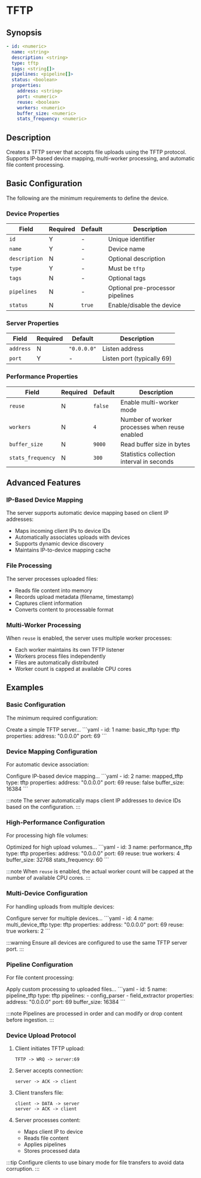 # TFTP

## Synopsis

```yaml
- id: <numeric>
  name: <string>
  description: <string>
  type: tftp
  tags: <string[]>
  pipelines: <pipeline[]>
  status: <boolean>
  properties:
    address: <string>
    port: <numeric>
    reuse: <boolean>
    workers: <numeric>
    buffer_size: <numeric>
    stats_frequency: <numeric>
```

## Description

Creates a TFTP server that accepts file uploads using the TFTP protocol. Supports IP-based device mapping, multi-worker processing, and automatic file content processing.

## Basic Configuration

The following are the minimum requirements to define the device.

### Device Properties

|Field|Required|Default|Description|
|---|---|---|---|
|`id`|Y|-|Unique identifier|
|`name`|Y|-|Device name|
|`description`|N|-|Optional description|
|`type`|Y|-|Must be `tftp`|
|`tags`|N|-|Optional tags|
|`pipelines`|N|-|Optional pre-processor pipelines|
|`status`|N|`true`|Enable/disable the device|

### Server Properties

|Field|Required|Default|Description|
|---|---|---|---|
|`address`|N|`"0.0.0.0"`|Listen address|
|`port`|Y|-|Listen port (typically 69)|

### Performance Properties

|Field|Required|Default|Description|
|---|---|---|---|
|`reuse`|N|`false`|Enable multi-worker mode|
|`workers`|N|`4`|Number of worker processes when reuse enabled|
|`buffer_size`|N|`9000`|Read buffer size in bytes|
|`stats_frequency`|N|`300`|Statistics collection interval in seconds|

## Advanced Features

### IP-Based Device Mapping

The server supports automatic device mapping based on client IP addresses:
- Maps incoming client IPs to device IDs
- Automatically associates uploads with devices
- Supports dynamic device discovery
- Maintains IP-to-device mapping cache

### File Processing

The server processes uploaded files:
- Reads file content into memory
- Records upload metadata (filename, timestamp)
- Captures client information
- Converts content to processable format

### Multi-Worker Processing

When `reuse` is enabled, the server uses multiple worker processes:
- Each worker maintains its own TFTP listener
- Workers process files independently
- Files are automatically distributed
- Worker count is capped at available CPU cores

## Examples

### Basic Configuration

The minimum required configuration:

<ExampleGrid>
  <CommentCol>
    Create a simple TFTP server...
  </CommentCol>
  <CodeCol>
    ```yaml
    - id: 1
      name: basic_tftp
      type: tftp
      properties:
        address: "0.0.0.0"
        port: 69
    ```
  </CodeCol>
</ExampleGrid>

### Device Mapping Configuration

For automatic device association:

<ExampleGrid>
  <CommentCol>
    Configure IP-based device mapping...
  </CommentCol>
  <CodeCol>
    ```yaml
    - id: 2
      name: mapped_tftp
      type: tftp
      properties:
        address: "0.0.0.0"
        port: 69
        reuse: false
        buffer_size: 16384
    ```
  </CodeCol>
</ExampleGrid>

:::note
The server automatically maps client IP addresses to device IDs based on the configuration.
:::

### High-Performance Configuration

For processing high file volumes:

<ExampleGrid>
  <CommentCol>
    Optimized for high upload volumes...
  </CommentCol>
  <CodeCol>
    ```yaml
    - id: 3
      name: performance_tftp
      type: tftp
      properties:
        address: "0.0.0.0"
        port: 69
        reuse: true
        workers: 4
        buffer_size: 32768
        stats_frequency: 60
    ```
  </CodeCol>
</ExampleGrid>

:::note
When `reuse` is enabled, the actual worker count will be capped at the number of available CPU cores.
:::

### Multi-Device Configuration

For handling uploads from multiple devices:

<ExampleGrid>
  <CommentCol>
    Configure server for multiple devices...
  </CommentCol>
  <CodeCol>
    ```yaml
    - id: 4
      name: multi_device_tftp
      type: tftp
      properties:
        address: "0.0.0.0"
        port: 69
        reuse: true
        workers: 2
    ```
  </CodeCol>
</ExampleGrid>

:::warning
Ensure all devices are configured to use the same TFTP server port.
:::

### Pipeline Configuration

For file content processing:

<ExampleGrid>
  <CommentCol>
    Apply custom processing to uploaded files...
  </CommentCol>
  <CodeCol>
    ```yaml
    - id: 5
      name: pipeline_tftp
      type: tftp
      pipelines:
        - config_parser
        - field_extractor
      properties:
        address: "0.0.0.0"
        port: 69
        buffer_size: 16384
    ```
  </CodeCol>
</ExampleGrid>

:::note
Pipelines are processed in order and can modify or drop content before ingestion.
:::

### Device Upload Protocol

1. Client initiates TFTP upload:
   ```
   TFTP -> WRQ -> server:69
   ```

2. Server accepts connection:
   ```
   server -> ACK -> client
   ```

3. Client transfers file:
   ```
   client -> DATA -> server
   server -> ACK -> client
   ```

4. Server processes content:
   - Maps client IP to device
   - Reads file content
   - Applies pipelines
   - Stores processed data

:::tip
Configure clients to use binary mode for file transfers to avoid data corruption.
:::